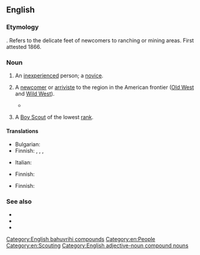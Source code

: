 ==English==
{{wikipedia}}

===Etymology===
{{compound|en|tender|foot}}. Refers to the delicate feet of newcomers to ranching or mining areas. First attested 1866.

===Noun===
{{en-noun|tenderfeet|s}}

# {{lb|en|chiefly|North America}} An [[inexperienced]] person; a [[novice]].
#: {{syn|en|Thesaurus:beginner|Thesaurus:newcomer}}
# {{lb|en|historical}} A [[newcomer]] or [[arriviste]] to the region in the American frontier ([[Old West]] and [[Wild West]]).
#* {{quote-book|en|author=Elinore Pruitt Stewart|authorlink=Elinore Pruitt Stewart|title=Letters of a Woman Homesteader|year=1914|publisher=Houghton Mifflin Company|page=173|pageurl=https://archive.org/details/lettersofwomanho00stewrich/page/173/mode/1up|passage=Watson had risen so hurriedly that he had not been careful about his “tarp” and water had run into his bed. But that would n't{{sic}} disconcert anybody but a '''tenderfoot'''.}}
# {{lb|en|dated}} A [[Boy Scout]] of the lowest [[rank]].

====Translations====
{{trans-top|novice}}
* Bulgarian: {{t|bg|новобранец|m}}
* Finnish: {{t+|fi|vasta-alkaja}}, {{t+|fi|noviisi}}, {{t+|fi|mopo}}, {{t+|fi|keltanokka}}
{{trans-mid}}
* Italian: {{t+|it|novizio}}
{{trans-bottom}}

{{trans-top|newcomer in the old US frontier days}}
* Finnish: {{t+|fi|arkajalka}}
{{trans-mid}}
{{trans-bottom}}

{{trans-top|lowest rank of Boy Scout}}
* Finnish: {{t+|fi|kolkkapoika}}
{{trans-mid}}
{{trans-bottom}}

===See also===
* {{l|en|cheechako}}
* {{l|en|greenhorn}}
* {{l|en|newbie}}

[[Category:English bahuvrihi compounds]]
[[Category:en:People]]
[[Category:en:Scouting]]
[[Category:English adjective-noun compound nouns]]